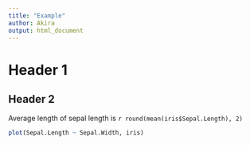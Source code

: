 ```yaml
---
title: "Example"
author: Akira
output: html_document
---
```


# Header 1

## Header 2

Average length of sepal length is `r round(mean(iris$Sepal.Length), 2)`

```r

plot(Sepal.Length ~ Sepal.Width, iris)

```

